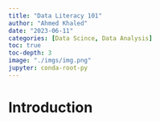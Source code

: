 ```yaml
---
title: "Data Literacy 101"
author: "Ahmed Khaled"
date: "2023-06-11"
categories: [Data Scince, Data Analysis]
toc: true
toc-depth: 3
image: "./imgs/img.png"
jupyter: conda-root-py
---
```



# Introduction

